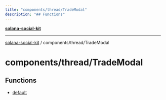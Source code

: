 ```yaml
---
title: "components/thread/TradeModal"
description: "## Functions"
---
```


[**solana-social-kit**](../../../README.mdx)

***

[solana-social-kit](../../../README.mdx) / components/thread/TradeModal

# components/thread/TradeModal

## Functions

- [default](functions/default.mdx)
